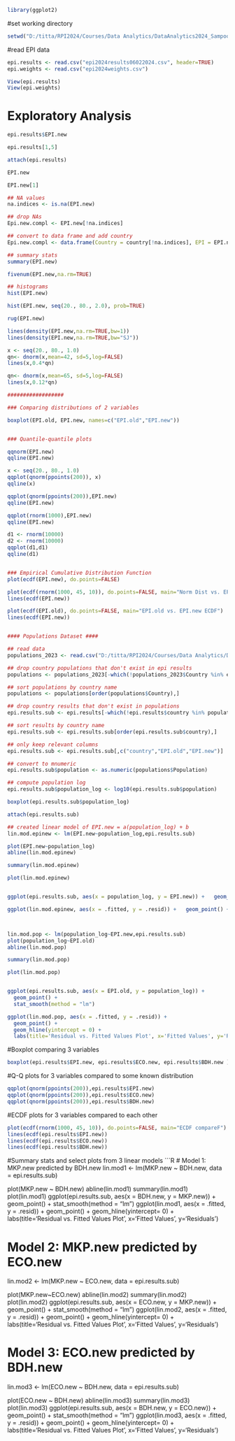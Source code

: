 ```r
library(ggplot2)
```

#set working directory
```r
setwd("D:/titta/RPI2024/Courses/Data Analytics/DataAnalytics2024_Sampoorna/Lab 2")
```

#read EPI data
```r

epi.results <- read.csv("epi2024results06022024.csv", header=TRUE)
epi.weights <- read.csv("epi2024weights.csv")

View(epi.results)
View(epi.weights)
```

# Exploratory Analysis
```r
epi.results$EPI.new

epi.results[1,5]

attach(epi.results)

EPI.new

EPI.new[1]

## NA values
na.indices <- is.na(EPI.new) 

## drop NAs
Epi.new.compl <- EPI.new[!na.indices]

## convert to data frame and add country
Epi.new.compl <- data.frame(Country = country[!na.indices], EPI = EPI.new[!na.indices])

## summary stats
summary(EPI.new)

fivenum(EPI.new,na.rm=TRUE)

## histograms
hist(EPI.new)

hist(EPI.new, seq(20., 80., 2.0), prob=TRUE)

rug(EPI.new)

lines(density(EPI.new,na.rm=TRUE,bw=1))
lines(density(EPI.new,na.rm=TRUE,bw="SJ"))

x <- seq(20., 80., 1.0)
qn<- dnorm(x,mean=42, sd=5,log=FALSE)
lines(x,0.4*qn)

qn<- dnorm(x,mean=65, sd=5,log=FALSE)
lines(x,0.12*qn)

##################

### Comparing distributions of 2 variables

boxplot(EPI.old, EPI.new, names=c("EPI.old","EPI.new"))


### Quantile-quantile plots

qqnorm(EPI.new)
qqline(EPI.new)

x <- seq(20., 80., 1.0)
qqplot(qnorm(ppoints(200)), x)
qqline(x)

qqplot(qnorm(ppoints(200)),EPI.new)
qqline(EPI.new)

qqplot(rnorm(1000),EPI.new)
qqline(EPI.new)

d1 <- rnorm(10000)
d2 <- rnorm(10000)
qqplot(d1,d1)
qqline(d1)


### Empirical Cumulative Distribution Function
plot(ecdf(EPI.new), do.points=FALSE) 

plot(ecdf(rnorm(1000, 45, 10)), do.points=FALSE, main="Norm Dist vs. EPI.new ECDF")
lines(ecdf(EPI.new))

plot(ecdf(EPI.old), do.points=FALSE, main="EPI.old vs. EPI.new ECDF")
lines(ecdf(EPI.new))


#### Populations Dataset ####

## read data
populations_2023 <- read.csv("D:/titta/RPI2024/Courses/Data Analytics/DataAnalytics2024_Sampoorna/Lab 2/countries_populations_2023.csv")

## drop country populations that don't exist in epi results
populations <- populations_2023[-which(!populations_2023$Country %in% epi.results$country),]

## sort populations by country name
populations <- populations[order(populations$Country),]

## drop country results that don't exist in populations
epi.results.sub <- epi.results[-which(!epi.results$country %in% populations$Country),]

## sort results by country name
epi.results.sub <- epi.results.sub[order(epi.results.sub$country),]

## only keep relevant columns
epi.results.sub <- epi.results.sub[,c("country","EPI.old","EPI.new")]

## convert to mnumeric
epi.results.sub$population <- as.numeric(populations$Population)

## compute population log
epi.results.sub$population_log <- log10(epi.results.sub$population)

boxplot(epi.results.sub$population_log)

attach(epi.results.sub)

## created linear model of EPI.new = a(population_log) + b
lin.mod.epinew <- lm(EPI.new~population_log,epi.results.sub)

plot(EPI.new~population_log)
abline(lin.mod.epinew)

summary(lin.mod.epinew)

plot(lin.mod.epinew)


ggplot(epi.results.sub, aes(x = population_log, y = EPI.new)) +   geom_point() +   stat_smooth(method = "lm")

ggplot(lin.mod.epinew, aes(x = .fitted, y = .resid)) +   geom_point() +   geom_hline(yintercept = 0) +   labs(title='Residual vs. Fitted Values Plot', x='Fitted Values', y='Residuals')



lin.mod.pop <- lm(population_log~EPI.new,epi.results.sub)
plot(population_log~EPI.old)
abline(lin.mod.pop)

summary(lin.mod.pop)

plot(lin.mod.pop)


ggplot(epi.results.sub, aes(x = EPI.old, y = population_log)) +
  geom_point() +
  stat_smooth(method = "lm")

ggplot(lin.mod.pop, aes(x = .fitted, y = .resid)) +
  geom_point() +
  geom_hline(yintercept = 0) +
  labs(title='Residual vs. Fitted Values Plot', x='Fitted Values', y='Residuals')
```


#Boxplot comparing 3 variables
```R
boxplot(epi.results$EPI.new, epi.results$ECO.new, epi.results$BDH.new )
```


#Q-Q plots for 3 variables compared to some known distribution
```R
qqplot(qnorm(ppoints(200)),epi.results$EPI.new)
qqplot(qnorm(ppoints(200)),epi.results$ECO.new)
qqplot(qnorm(ppoints(200)),epi.results$BDH.new)
```

#ECDF plots for 3 variables compared to each other
```R
plot(ecdf(rnorm(1000, 45, 10)), do.points=FALSE, main="ECDF compareF")
lines(ecdf(epi.results$EPI.new))
lines(ecdf(epi.results$ECO.new))
lines(ecdf(epi.results$BDH.new))
```

#Summary stats and select plots from 3 linear models
```R

# Model 1: MKP.new predicted by BDH.new
lin.mod1 <- lm(MKP.new ~ BDH.new, data = epi.results.sub)

plot(MKP.new ~ BDH.new)
abline(lin.mod1)
summary(lin.mod1)
plot(lin.mod1)
ggplot(epi.results.sub, aes(x =  BDH.new, y = MKP.new)) +   geom_point() +  stat_smooth(method = "lm")
ggplot(lin.mod1, aes(x = .fitted, y = .resid)) +  geom_point() +  geom_hline(yintercept= 0) +   labs(title='Residual vs. Fitted Values Plot', x='Fitted Values', y='Residuals')


# Model 2: MKP.new predicted by ECO.new
lin.mod2 <- lm(MKP.new ~ ECO.new, data = epi.results.sub)

plot(MKP.new~ECO.new)
abline(lin.mod2)
summary(lin.mod2)
plot(lin.mod2)
ggplot(epi.results.sub, aes(x =  ECO.new, y = MKP.new)) +   geom_point() +  stat_smooth(method = "lm")
ggplot(lin.mod2, aes(x = .fitted, y = .resid)) +  geom_point() +  geom_hline(yintercept= 0) +   labs(title='Residual vs. Fitted Values Plot', x='Fitted Values', y='Residuals')


# Model 3: ECO.new predicted by BDH.new 
lin.mod3 <- lm(ECO.new ~ BDH.new, data = epi.results.sub)

plot(ECO.new ~ BDH.new)
abline(lin.mod3)
summary(lin.mod3)
plot(lin.mod3)
ggplot(epi.results.sub, aes(x =  BDH.new, y = ECO.new)) +   geom_point() +  stat_smooth(method = "lm")
ggplot(lin.mod3, aes(x = .fitted, y = .resid)) +  geom_point() +  geom_hline(yintercept= 0) +   labs(title='Residual vs. Fitted Values Plot', x='Fitted Values', y='Residuals')
